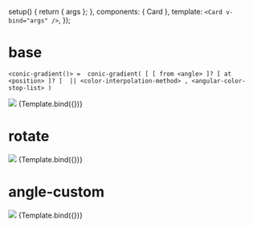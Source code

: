 


<Meta title="css/conic" component={Card} argTypes={{}} />

  setup() {
    return { args };
  },
  components: { Card },
  template: `<Card v-bind="args" />`,
});

# base
`<conic-gradient()> = 
  conic-gradient( [ [ from <angle> ]? [ at <position> ]? ]  ||
  <color-interpolation-method> , <angular-color-stop-list> ) ` 

<img src={ConicBase}/>

<Canvas>
  <Story
    name="default"
    args={{
      type: 'base',
    }}
  >
    {Template.bind({})}
  </Story>
</Canvas>

# rotate

<img src={ConicRotate}/>

<Canvas>
  <Story
    name="rotate"
    args={{
      type: 'rotate',
    }}
  >
    {Template.bind({})}
  </Story>
</Canvas>

# angle-custom

<img src={Conic1}/>

<Canvas>
  <Story
    name="angle"
    args={{
      type: 'angle',
    }}
  >
    {Template.bind({})}
  </Story>
</Canvas>

<ArgsTable story="default" />
